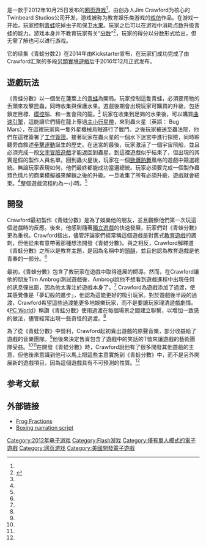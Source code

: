 {{NoteTA
| G1=Games
}}
{{Infobox VG
| title = 青蛙分数
| english = Frog Fractions
| image =
| developer = Twinbeard Studios
| platforms = [[Adobe_Flash|Adobe Flash]]<ref name="secrets">{{cite web |accessdate=2013-01-27 |url=http://www.penny-arcade.com/report/editorial-article/before-the-internet-there-were-secrets-the-design-of-frog-fractions |title=Before the Internet, there were secrets: the design of Frog Fractions |publisher=The Penny Arcade Report|date=2013-01-28 |author=Prell, Sophie| archiveurl=https://web.archive.org/web/20131226200751/http://penny-arcade.com/report/article/before-the-internet-there-were-secrets-the-design-of-frog-fractions| archivedate=2013-12-26| deadurl=yes}}</ref>
| released = 2012年10月25日<ref name=release>{{cite web |accessdate=2013-01-03 |url=http://www.goombas.org/1359_frog-fractions.html |title=frog fractions |publisher=Goombas |date=2012-10-25 |author=Crawford, Jim |archive-url=https://web.archive.org/web/20121030101454/http://www.goombas.org/1359_frog-fractions.html |archive-date=2012-10-30 |dead-url=yes }}</ref>
| modes = [[单人电子游戏|单人电子游戏]]
}}

{{Vgname|青蛙分数|en=Frog Fractions}}是一款于2012年10月25日发布的[[网页游戏|网页游戏]]<ref name=release />，由创办人Jim Crawford为核心的Twinbeard Studios公司开发。游戏被称为教育娱乐类游戏的[[戏仿|戏仿]]作品。在游戏一开始，玩家控制[[青蛙|青蛙]]吃掉虫子和保卫[[水果|水果]]。玩家之后可以在游戏中消耗点数升级青蛙的能力。游戏本身并不教育玩家有关“[[分数|分数]]”<ref name="munchers">{{cite web |accessdate=2013-01-03 |url=http://gameological.com/2012/11/math-munchers/ |title= Math Munchers  |publisher=[[The_A.V._Club|The Gameological Society]] |author=Toal, Drew }}</ref>，玩家的得分以分数形式给出，但无需了解也可以进行游戏。

它的续集《青蛙分数2》在2014年由Kickstarter宣布，在玩家们成功完成了由Crawford汇聚的多段[[另類實境遊戲|另類實境遊戲]]后于2016年12月正式发布。

== 遊戲玩法 ==
《青蛙分數》以一個坐在蓮葉上的[[染色箭毒蛙|青蛙]]為開局。玩家控制這隻青蛙，必須要用牠的舌頭來攻擊昆蟲，同時收集與保護水果。遊戲後期會出現玩家可購買的升級，包括鎖定目標、[[模控學|模控]]腦、和一隻會飛的龍。<ref name=deranged /> 玩家在收集到足夠的水果後，可以購買[[曲速引擎|曲速引擎]]，這能讓它們騎在龍上穿過[[主小行星帶|主小行星帶]]，來到蟲火星（英語： Bug Mars），在這裡玩家與一隻外星機械烏賊進行了戰鬥。之後玩家被送至蟲法院，他們在這裡簽署了[[工作簽證|工作簽證]]。接著玩家在蟲火星的一個水下迷宮中進行探險，同時聆聽旁白敘述[[拳擊|拳擊運動]]誕生的歷史。在迷宮的最後，玩家激活了一個宇宙飛船，並且必須完成一段[[文字冒險遊戲|文字冒險遊戲]]才能返回到蟲星。到這裡遊戲似乎結束了，但出現的其實是假的製作人員名單。回到蟲火星後，玩家在一個[[勁爆熱舞|勁爆熱舞]]風格的遊戲中競選總統。無論玩家表現如何，他們最終都能成功當選總統。玩家必須要完成一個製作蟲類色情片的商業模擬器來解鎖之後的升級。一旦收集了所有必須升級，遊戲就會結束。<ref name=munchers />整個遊戲流程約為一小時。<ref name=secrets />

== 開發 ==
Crawford最初製作《青蛙分數》是為了娛樂他的朋友，並且觀察他們第一次玩這個遊戲時的反應。後來，他感到隨著[[獨立遊戲|獨立遊戲]]的快速發展，玩家們對《青蛙分數》更為重視。Crawford指出，儘管評論家們經常稱這個遊戲是對舊式[[教育遊戲|教育遊戲]]的諷刺，但他從未有意帶著那種想法開發《青蛙分數》。與之相反，Crawford解釋道《青蛙分數》之所以是教育主題，是因為名稱中的[[頭韻|頭韻]]，並且他認為教育遊戲是他青春的一部分。<ref name=free-game-friday />

最初，《青蛙分數》包含了教玩家在遊戲中取得進展的嚮導。然而，在Crawford讓他的朋友Tim Ambrogi測試遊戲後，Ambrogi說他不想看到遊戲進程中出現任何的訊息彈出窗，因為他太專注於遊戲本身了。<ref name=secrets /> Crawford為遊戲添加了過渡，使其感覺像是「夢幻般的進步」，他認為這能更好的吸引玩家。對於遊戲後半段的過渡，Crawford希望這些過渡能更多地娛樂玩家，而不是要讓玩家理清遊戲劇情。《[[PC_World|PC World]]》稱讚《青蛙分數》使用過渡在每個場景之間建立聯繫，以增加一致感的做法，儘管經常出現一些奇怪的過渡。<ref name=free-game-friday />

為了從《青蛙分數》中營利，Crawford起初賣出遊戲的原聲音樂，部分收益給了遊戲的音樂團隊。<ref name=free-game-friday />他後來決定售賣包含了遊戲中的笑話的T恤來讓遊戲的藝術團隊受益。<ref name=secrets /><ref name=free-game-friday />在開發《青蛙分數》時，Crawford說他有了很多開發其他遊戲的主意，但他後來意識到他可以馬上把這些主意實施到《青蛙分數》中，而不是另外開展新的遊戲項目，因為這個遊戲具有不可預測的性質。<ref name=free-game-friday />

== 参考文献 ==
{{reflist|refs=
<ref name="deranged">{{cite web |accessdate=2013-01-03 |url=http://www.eurogamer.net/articles/2012-10-26-free-game-frog-fractions-might-be-the-most-deranged-game-youll-play-this-year |title= Free game Frog Fractions might be the most deranged thing you'll play this year  |publisher=Eurogamer |date=2012-10-26 |author=Matulef, Jeffrey }}</ref>
<ref name="free-game-friday">{{cite web |accessdate=2013-01-03 |url=http://www.pcworld.com/article/2013410/free-game-friday-frog-fractions-creator-talks-about-making-surprising-games.html |title=Free Game Friday: Frog Fractions creator talks about making surprising games |publisher=PC World |date=2012-11-02 |author=Daw, David }}</ref>
<ref name="munchers">{{cite web |accessdate=2013-01-03 |url=http://gameological.com/2012/11/math-munchers/ |title= Math Munchers  |publisher=[[The_A.V._Club|The Gameological Society]] |author=Toal, Drew }}</ref>
<ref name="secrets">{{cite web |accessdate=2013-01-27 |url=http://www.penny-arcade.com/report/editorial-article/before-the-internet-there-were-secrets-the-design-of-frog-fractions |title=Before the Internet, there were secrets: the design of Frog Fractions |publisher=The Penny Arcade Report|date=2013-01-28 |author=Prell, Sophie| archiveurl=https://web.archive.org/web/20131226200751/http://penny-arcade.com/report/article/before-the-internet-there-were-secrets-the-design-of-frog-fractions| archivedate=2013-12-26| deadurl=yes}}</ref>
}}

== 外部链接 ==
* [http://twinbeardstudios.com/frog-fractions Frog Fractions] {{en icon}}
* [https://web.archive.org/web/20130103084028/http://www.goombas.org/1206_boxing-a-history.html Boxing narration script] {{en icon}}

[[Category:2012年电子游戏|Category:2012年电子游戏]]
[[Category:Flash游戏|Category:Flash游戏]]
[[Category:僅有單人模式的電子遊戲|Category:僅有單人模式的電子遊戲]]
[[Category:网页游戏|Category:网页游戏]]
[[Category:美國開發電子遊戲|Category:美國開發電子遊戲]]